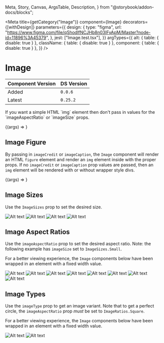  Meta,
  Story,
  Canvas,
  ArgsTable,
  Description,
} from "@storybook/addon-docs/blocks";


<Meta
  title={getCategory("Image")}
  component={Image}
  decorators={[withDesign]}
  parameters={{
    design: {
      type: "figma",
      url:
        "https://www.figma.com/file/qShodlfNCJHb8n03IFyApM/Master?node-id=11896%3A45379",
    },
    jest: ["Image.test.tsx"],
  }}
  argTypes={{
    alt: { table: { disable: true } },
    className: { table: { disable: true } },
    component: { table: { disable: true } },
  }}
/>

# Image

| Component Version | DS Version |
| ----------------- | ---------- |
| Added             | `0.0.6`    |
| Latest            | `0.25.2`   |

<Description of={Image} />

<p>
  If you want a simple HTML `img` element then don't pass in values for the
  `imageAspectRatio` or `imageSize` props.
</p>

<Canvas>
  <Story
    name="Image Props"
    args={{
      alt: "Alt text",
      imageAspectRatio: ImageRatios.TwoByOne,
      imageCaption: "Image caption",
      imageCredit: "Image credit",
      imageSize: ImageSizes.Medium,
      imageType: ImageTypes.Default,
      src: "https://placeimg.com/400/300/animals",
    }}
  >
    {(args) => <Image {...args} />}
  </Story>
</Canvas>

<ArgsTable story="Image Props" />

## Image Figure

By passing in `imageCredit` or `imageCaption`, the `Image` component will
render an HTML `figure` element and render an `img` element inside with the
proper props. If no `imageCredit` or `imageCaption` prop values are passed,
then an `img` element will be rendered with or without wrapper style divs.

<Canvas>
  <Story
    name="Figure and figcaption"
    args={{
      alt: "Alt text",
      imageAspectRatio: ImageRatios.ThreeByTwo,
      imageCaption: "Image caption",
      imageCredit: "Image credit",
      imageSize: ImageSizes.Medium,
      imageType: ImageTypes.Default,
      src: "https://placeimg.com/400/300/animals",
    }}
    argTypes={{
      imageAspectRatio: { table: { disable: true } },
      imageCaption: { table: { disable: true } },
      imageCredit: { table: { disable: true } },
      imageSize: { table: { disable: true } },
      imageType: { table: { disable: true } },
      src: { table: { disable: true } },
    }}
  >
    {(args) => <Image {...args} />}
  </Story>
</Canvas>

## Image Sizes

Use the `ImageSizes` prop to set the desired size.

<Canvas>
  <Story name="Image Sizes">
    <VStack spacing="xs">
      <Heading id="Small" text="ImageSizes.Small" />
      <Image
        alt="Alt text"
        imageSize={ImageSizes.Small}
        src="https://placeimg.com/400/300/animals"
      />
      <Heading id="Medium" text="ImageSizes.Medium" />
      <Image
        alt="Alt text"
        imageSize={ImageSizes.Medium}
        src="https://placeimg.com/400/300/animals"
      />
      <Heading id="Large" text="ImageSizes.Large" />
      <Image
        alt="Alt text"
        imageSize={ImageSizes.Large}
        src="https://placeimg.com/400/300/animals"
      />
      <Heading id="Default" text="ImageSizes.Default" />
      <Image alt="Alt text" src="https://placeimg.com/400/300/animals" />
    </VStack>
  </Story>
</Canvas>

## Image Aspect Ratios

Use the `imageAspectRatio` prop to set the desired aspect ratio. Note: the
following example has `imageSize` set to `ImageSizes.Small`.

For a better viewing experience, the `Image` components below have been wrapped
in an element with a fixed width value.

<Canvas>
  <Story name="Image Aspect Ratios">
    <VStack spacing="xs" maxWidth="360px" margin="auto">
      <Heading id="fourbythree" text="ImageRatios.FourByThree" />
      <Image
        alt="Alt text"
        imageAspectRatio={ImageRatios.FourByThree}
        src="https://placeimg.com/400/300/animals"
      />
      <Heading id="onebytwo" text="ImageRatios.OneByTwo" />
      <Image
        alt="Alt text"
        imageAspectRatio={ImageRatios.OneByTwo}
        src="https://placeimg.com/400/300/animals"
      />
      <Heading id="original" text="ImageRatios.Original" />
      <Image
        alt="Alt text"
        imageAspectRatio={ImageRatios.Original}
        src="https://placeimg.com/400/300/animals"
      />
      <Heading id="sixteenbynine" text="ImageRatios.SixteenByNine" />
      <Image
        alt="Alt text"
        imageAspectRatio={ImageRatios.SixteenByNine}
        src="https://placeimg.com/400/300/animals"
      />
      <Heading id="square" text="ImageRatios.Square" />
      <Image
        alt="Alt text"
        imageAspectRatio={ImageRatios.Square}
        src="https://placeimg.com/400/300/animals"
      />
      <Heading id="threebyfour" text="ImageRatios.ThreeByFour" />
      <Image
        alt="Alt text"
        imageAspectRatio={ImageRatios.ThreeByFour}
        src="https://placeimg.com/400/300/animals"
      />
      <Heading id="threebytwo" text="ImageRatios.ThreeByTwo" />
      <Image
        alt="Alt text"
        imageAspectRatio={ImageRatios.ThreeByTwo}
        src="https://placeimg.com/400/300/animals"
      />
      <Heading id="twobyone" text="ImageRatios.TwoByOne" />
      <Image
        alt="Alt text"
        imageAspectRatio={ImageRatios.TwoByOne}
        src="https://placeimg.com/400/300/animals"
      />
    </VStack>
  </Story>
</Canvas>

## Image Types

Use the `imageType` prop to get an image variant. Note that to get a perfect
circle, the `imageAspectRatio` prop _must_ be set to `ImageRatios.Square`.

For a better viewing experience, the `Image` components below have been wrapped
in an element with a fixed width value.

<Canvas>
  <Story name="Image Types">
    <VStack spacing="xs" maxWidth="360px" margin="auto">
      <Heading id="default" text="ImageTypes.Default" />
      <Image
        alt="Alt text"
        imageAspectRatio={ImageRatios.Square}
        imageType={ImageTypes.Default}
        src="https://placeimg.com/400/400/animals"
      />
      <Heading id="circle" text="ImageTypes.Circle" />
      <Image
        alt="Alt text"
        imageAspectRatio={ImageRatios.Square}
        imageType={ImageTypes.Circle}
        src="https://placeimg.com/400/400/animals"
      />
    </VStack>
  </Story>
</Canvas>
